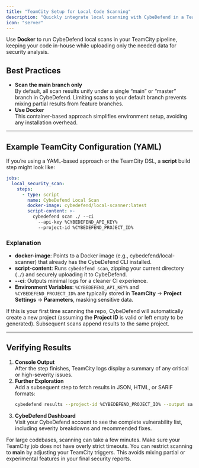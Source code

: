 ```yaml
---
title: "TeamCity Setup for Local Code Scanning"
description: "Quickly integrate local scanning with CybeDefend in a TeamCity pipeline using our Docker image."
icon: "server"
---
```


Use **Docker** to run CybeDefend local scans in your TeamCity pipeline, keeping your code in-house while uploading only the needed data for security analysis.

## Best Practices

- **Scan the main branch only**  
  By default, all scan results unify under a single “main” or “master” branch in CybeDefend. Limiting scans to your default branch prevents mixing partial results from feature branches.
- **Use Docker**  
  This container-based approach simplifies environment setup, avoiding any installation overhead.

---

## Example TeamCity Configuration (YAML)

If you’re using a YAML-based approach or the TeamCity DSL, a **script** build step might look like:

```yaml
jobs:
  local_security_scan:
    steps:
      - type: script
        name: CybeDefend Local Scan
        docker-image: cybedefend/local-scanner:latest
        script-content: >-
          cybedefend scan ./ --ci 
            --api-key %CYBEDEFEND_API_KEY% 
            --project-id %CYBEDEFEND_PROJECT_ID%
```

### Explanation

- **docker-image**: Points to a Docker image (e.g., cybedefend/local-scanner) that already has the CybeDefend CLI installed.
- **script-content**: Runs `cybedefend scan`, zipping your current directory (`./`) and securely uploading it to CybeDefend.
- **--ci**: Outputs minimal logs for a cleaner CI experience.
- **Environment Variables**: `%CYBEDEFEND_API_KEY%` and `%CYBEDEFEND_PROJECT_ID%` are typically stored in **TeamCity** → **Project Settings** → **Parameters**, masking sensitive data.

<Note>
If this is your first time scanning the repo, CybeDefend will automatically create a new project (assuming the <strong>Project ID</strong> is valid or left empty to be generated). Subsequent scans append results to the same project.
</Note>

---

## Verifying Results

1. **Console Output**  
   After the step finishes, TeamCity logs display a summary of any critical or high-severity issues.
2. **Further Exploration**  
   Add a subsequent step to fetch results in JSON, HTML, or SARIF formats:
   ```bash
   cybedefend results --project-id %CYBEDEFEND_PROJECT_ID% --output sarif --all
   ```
3. **CybeDefend Dashboard**  
   Visit your CybeDefend account to see the complete vulnerability list, including severity breakdowns and recommended fixes.

<Warning>
For large codebases, scanning can take a few minutes. Make sure your TeamCity job does not have overly strict timeouts.
</Warning>

<Tip>
You can restrict scanning to <strong>main</strong> by adjusting your TeamCity triggers. This avoids mixing partial or experimental features in your final security reports.
</Tip>